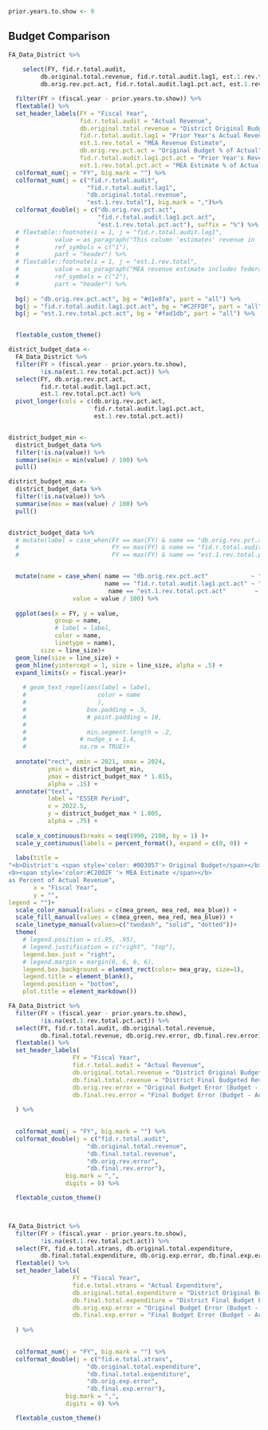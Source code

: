 ```r

prior.years.to.show <- 9

```

## Budget Comparison



```r



FA_Data_District %>% 
  
    select(FY, fid.r.total.audit, 
         db.original.total.revenue, fid.r.total.audit.lag1, est.1.rev.total,
         db.orig.rev.pct.act, fid.r.total.audit.lag1.pct.act, est.1.rev.total.pct.act) %>% 

  filter(FY > (fiscal.year - prior.years.to.show)) %>% 
  flextable() %>% 
  set_header_labels(FY = "Fiscal Year",
                    fid.r.total.audit = "Actual Revenue",
                    db.original.total.revenue = "District Original Budget",
                    fid.r.total.audit.lag1 = "Prior Year's Actual Revenue",
                    est.1.rev.total = "MEA Revenue Estimate",
                    db.orig.rev.pct.act = "Original Budget % of Actual",
                    fid.r.total.audit.lag1.pct.act = "Prior Year's Revenue % of Current Actual",
                    est.1.rev.total.pct.act = "MEA Estimate % of Actual") %>%
  colformat_num(j = "FY", big.mark = "") %>%
  colformat_num(j = c("fid.r.total.audit", 
                      "fid.r.total.audit.lag1",
                      "db.original.total.revenue", 
                      "est.1.rev.total"), big.mark = ",")%>%
  colformat_double(j = c("db.orig.rev.pct.act",
                         "fid.r.total.audit.lag1.pct.act",
                         "est.1.rev.total.pct.act"), suffix = "%") %>% 
  # flextable::footnote(i = 1, j = "fid.r.total.audit.lag1", 
  #          value = as_paragraph("This column 'estimates' revenue in  the current year by using the prior year's actual total revenue."),
  #          ref_symbols = c("1"), 
  #          part = "header") %>% 
  # flextable::footnote(i = 1, j = "est.1.rev.total", 
  #          value = as_paragraph("MEA revenue estimate includes federal stimulus."),
  #          ref_symbols = c("2"), 
  #          part = "header") %>% 
  
  bg(j = "db.orig.rev.pct.act", bg = "#d1e8fa", part = "all") %>% 
  bg(j = "fid.r.total.audit.lag1.pct.act", bg = "#C2FFDF", part = "all") %>%
  bg(j = "est.1.rev.total.pct.act", bg = "#fad1db", part = "all") %>% 


  flextable_custom_theme()


```

```r

district_budget_data <- 
  FA_Data_District %>% 
  filter(FY > (fiscal.year - prior.years.to.show),
         !is.na(est.1.rev.total.pct.act)) %>% 
  select(FY, db.orig.rev.pct.act, 
         fid.r.total.audit.lag1.pct.act, 
         est.1.rev.total.pct.act) %>% 
  pivot_longer(cols = c(db.orig.rev.pct.act, 
                        fid.r.total.audit.lag1.pct.act, 
                        est.1.rev.total.pct.act))


district_budget_min <- 
  district_budget_data %>% 
  filter(!is.na(value)) %>% 
  summarise(min = min(value) / 100) %>% 
  pull()

district_budget_max <- 
  district_budget_data %>% 
  filter(!is.na(value)) %>% 
  summarise(max = max(value) / 100) %>% 
  pull()


district_budget_data %>% 
  # mutate(label = case_when(FY == max(FY) & name == "db.orig.rev.pct.act"            ~ "Original Budget",
  #                          FY == max(FY) & name == "fid.r.total.audit.lag1.pct.act" ~ "  Prior Year        ",
  #                          FY == max(FY) & name == "est.1.rev.total.pct.act"        ~  "MEA Estimate "),


  mutate(name = case_when( name == "db.orig.rev.pct.act"            ~ "Original Budget",
                           name == "fid.r.total.audit.lag1.pct.act" ~ "  Prior Year        ",
                            name == "est.1.rev.total.pct.act"        ~  "MEA Estimate "),
                  value = value / 100) %>% 
  
  ggplot(aes(x = FY, y = value, 
             group = name, 
             # label = label, 
             color = name, 
             linetype = name), 
         size = line_size)+
  geom_line(size = line_size) +
  geom_hline(yintercept = 1, size = line_size, alpha = .5) +
  expand_limits(x = fiscal.year)+
  
    # geom_text_repel(aes(label = label, 
    #                    color = name
    #                    ),
    #                 box.padding = .5,
    #                 # point.padding = 10,
    #                 
    #                 min.segment.length = .2,
    #               # nudge_x = 1.4,
    #               na.rm = TRUE)+
  
  annotate("rect", xmin = 2021, xmax = 2024,
           ymin = district_budget_min,
           ymax = district_budget_max * 1.015,
           alpha = .15) +
  annotate("text", 
           label = "ESSER Period",
           x = 2022.5,
           y = district_budget_max * 1.005,
           alpha = .75) +
  
  scale_x_continuous(breaks = seq(1990, 2100, by = 1) )+
  scale_y_continuous(labels = percent_format(), expand = c(0, 0)) +
  
  labs(title = 
"<b>District's <span style='color: #003057'> Original Budget</span></b> , <b><span style='color:#00A651 '>Prior Year's</span></b> , and
<b><span style='color:#C2002F '> MEA Estimate </span></b> 
as Percent of Actual Revenue",
       x = "Fiscal Year",
       y = "",
legend = "")+
  scale_color_manual(values = c(mea_green, mea_red, mea_blue)) +
  scale_fill_manual(values = c(mea_green, mea_red, mea_blue)) +
  scale_linetype_manual(values=c("twodash", "solid", "dotted"))+
  theme(
    # legend.position = c(.95, .95),
    # legend.justification = c("right", "top"),
    legend.box.just = "right",
    # legend.margin = margin(6, 6, 6, 6),
    legend.box.background = element_rect(color= mea_gray, size=1),
    legend.title = element_blank(),
    legend.position = "bottom",
    plot.title = element_markdown()) 


```

```r


FA_Data_District %>% 
  filter(FY > (fiscal.year - prior.years.to.show),
         !is.na(est.1.rev.total.pct.act)) %>% 
  select(FY, fid.r.total.audit, db.original.total.revenue, 
         db.final.total.revenue, db.orig.rev.error, db.final.rev.error) %>% 
  flextable() %>% 
  set_header_labels(
                  FY = "Fiscal Year",
                  fid.r.total.audit = "Actual Revenue",
                  db.original.total.revenue = "District Original Budgeted Revenue",
                  db.final.total.revenue = "District Final Budgeted Revenue",
                  db.orig.rev.error = "Original Budget Error (Budget - Actual)",
                  db.final.rev.error = "Final Budget Error (Budget - Actual)"
                  
  ) %>% 

  
  colformat_num(j = "FY", big.mark = "") %>%
  colformat_double(j = c("fid.r.total.audit",
                      "db.original.total.revenue", 
                      "db.final.total.revenue",
                      "db.orig.rev.error",
                      "db.final.rev.error"), 
                big.mark = ",",
                digits = 0) %>%

  flextable_custom_theme()




```

```r


FA_Data_District %>% 
  filter(FY > (fiscal.year - prior.years.to.show),
         !is.na(est.1.rev.total.pct.act)) %>% 
  select(FY, fid.e.total.xtrans, db.original.total.expenditure, 
         db.final.total.expenditure, db.orig.exp.error, db.final.exp.error) %>% 
  flextable() %>% 
  set_header_labels(
                  FY = "Fiscal Year",
                  fid.e.total.xtrans = "Actual Expenditure",
                  db.original.total.expenditure = "District Original Budget Expenditure",
                  db.final.total.expenditure = "District Final Budget Expenditure",
                  db.orig.exp.error = "Original Budget Error (Budget - Actual)",
                  db.final.exp.error = "Final Budget Error (Budget - Actual)"
                  
  ) %>% 

  
  colformat_num(j = "FY", big.mark = "") %>%
  colformat_double(j = c("fid.e.total.xtrans",
                      "db.original.total.expenditure", 
                      "db.final.total.expenditure",
                      "db.orig.exp.error",
                      "db.final.exp.error"), 
                big.mark = ",",
                digits = 0) %>%

  flextable_custom_theme()





```
